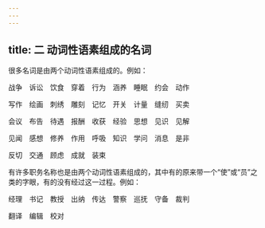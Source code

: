 ```yaml
---
---
---
```

title: 二 动词性语素组成的名词
---






很多名词是由两个动词性语素组成的。例如：

战争　诉讼　饮食　穿着　行为　涵养　睡眠　约会　动作

写作　绘画　刺绣　雕刻　记忆　开关　计量　缝纫　买卖

会议　布告　待遇　报酬　收获　经验　思想　见识　见解

见闻　感想　修养　作用　呼吸　知识　学问　消息　是非

反切　交通　顾虑　成就　装束

有许多职务名称也是由两个动词性语素组成的，其中有的原来带一个“使”或“员”之类的字眼，有的没有经过这一过程。例如：

经理　书记　教授　出纳　传达　警察　巡抚　守备　裁判

翻译　编辑　校对